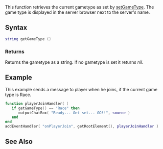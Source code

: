  
{{Server function}}<!-- Change this to "Client function" or "Server function" appropriately-->
<!-- Describe in plain english what this function does. Don't go into details, just give an overview -->
This function retrieves the current gametype as set by [[/setGameType.md|setGameType]]. The game type is displayed in the server browser next to the server's name.

==Syntax== 
<!-- NOTE: don't use 'special' names for variable names, e.g. you shouldn't be writing things like 'player player, vehicle vehicle', instead write something like 'player thePlayer, vehicle vehicleToGetInto'. This is less confusing and prevents the syntax highlighting being odd -->
<syntaxhighlight lang="lua">
string getGameType ()
</syntaxhighlight> 

===Returns===
<!-- Make this descriptive. Explain what cases will return false. If you're unsure, add a tag to it so we can check -->
Returns the gametype as a string. If no gametype is set it returns ''nil''.

==Example== 
This example sends a message to player when he joins, if the current game type is Race.
<syntaxhighlight lang="lua">
function playerJoinHandler( )
   if getGameType() == "Race" then
      outputChatBox( "Ready... Get set... GO!!", source )
   end
end
addEventHandler( "onPlayerJoin", getRootElement(), playerJoinHandler )
</syntaxhighlight>

==See Also==
<!-- Change FunctionArea to the area that this function is in on the main function list page, e.g. Server, Player, Vehicle etc -->
{{Announce functions}}